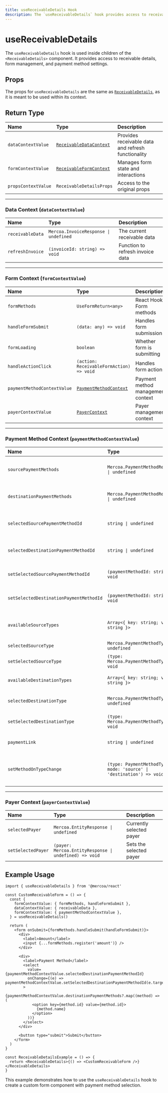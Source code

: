 ```yaml
---
title: useReceivableDetails Hook
description: The `useReceivableDetails` hook provides access to receivable details, form state, and payment method management within the `ReceivableDetails` component.
---
```


# useReceivableDetails

The `useReceivableDetails` hook is used inside children of the `<ReceivableDetails>` component. It provides access to receivable details, form management, and payment method settings.

## Props

The props for `useReceivableDetails` are the same as [`ReceivableDetails`](./ReceivableDetails), as it is meant to be used within its context.

## Return Type

| Name                | Type                                                | Description                                        |
| :------------------ | :-------------------------------------------------- | :------------------------------------------------- |
| `dataContextValue`  | [`ReceivableDataContext`](#receivable-data-context) | Provides receivable data and refresh functionality |
| `formContextValue`  | [`ReceivableFormContext`](#receivable-form-context) | Manages form state and interactions                |
| `propsContextValue` | `ReceivableDetailsProps`                            | Access to the original props                       |

---

<a id="receivable-data-context"></a>
### Data Context (`dataContextValue`)

| Name             | Type                                  | Description                      |
| :--------------- | :------------------------------------ | :------------------------------- |
| `receivableData` | `Mercoa.InvoiceResponse \| undefined` | The current receivable data      |
| `refreshInvoice` | `(invoiceId: string) => void`         | Function to refresh invoice data |

---

<a id="receivable-form-context"></a>
### Form Context (`formContextValue`)

| Name                        | Type                                              | Description                       |
| :-------------------------- | :------------------------------------------------ | :-------------------------------- |
| `formMethods`               | `UseFormReturn<any>`                              | React Hook Form methods           |
| `handleFormSubmit`          | `(data: any) => void`                             | Handles form submission           |
| `formLoading`               | `boolean`                                         | Whether form is submitting        |
| `handleActionClick`         | `(action: ReceivableFormAction) => void`          | Handles form actions              |
| `paymentMethodContextValue` | [`PaymentMethodContext`](#payment-method-context) | Payment method management context |
| `payerContextValue`         | [`PayerContext`](#payer-context)                  | Payer management context          |

---

<a id="payment-method-context"></a>
### Payment Method Context (`paymentMethodContextValue`)

| Name                                    | Type                                                                 | Description                            |
| :-------------------------------------- | :------------------------------------------------------------------- | :------------------------------------- |
| `sourcePaymentMethods`                  | `Mercoa.PaymentMethodResponse[] \| undefined`                        | Available source payment methods       |
| `destinationPaymentMethods`             | `Mercoa.PaymentMethodResponse[] \| undefined`                        | Available destination payment methods  |
| `selectedSourcePaymentMethodId`         | `string \| undefined`                                                | Selected source payment method ID      |
| `selectedDestinationPaymentMethodId`    | `string \| undefined`                                                | Selected destination payment method ID |
| `setSelectedSourcePaymentMethodId`      | `(paymentMethodId: string) => void`                                  | Sets source payment method             |
| `setSelectedDestinationPaymentMethodId` | `(paymentMethodId: string) => void`                                  | Sets destination payment method        |
| `availableSourceTypes`                  | `Array<{ key: string; value: string }>`                              | Available source payment types         |
| `selectedSourceType`                    | `Mercoa.PaymentMethodType \| undefined`                              | Selected source type                   |
| `setSelectedSourceType`                 | `(type: Mercoa.PaymentMethodType) => void`                           | Sets source type                       |
| `availableDestinationTypes`             | `Array<{ key: string; value: string }>`                              | Available destination types            |
| `selectedDestinationType`               | `Mercoa.PaymentMethodType \| undefined`                              | Selected destination type              |
| `setSelectedDestinationType`            | `(type: Mercoa.PaymentMethodType) => void`                           | Sets destination type                  |
| `paymentLink`                           | `string \| undefined`                                                | Payment link for the receivable        |
| `setMethodOnTypeChange`                 | `(type: PaymentMethodType, mode: 'source' \| 'destination') => void` | Updates payment method on type change  |

---

<a id="payer-context"></a>
### Payer Context (`payerContextValue`)

| Name               | Type                                                  | Description              |
| :----------------- | :---------------------------------------------------- | :----------------------- |
| `selectedPayer`    | `Mercoa.EntityResponse \| undefined`                  | Currently selected payer |
| `setSelectedPayer` | `(payer: Mercoa.EntityResponse \| undefined) => void` | Sets the selected payer  |

## Example Usage

```tsx
import { useReceivableDetails } from '@mercoa/react'

const CustomReceivableForm = () => {
  const {
    formContextValue: { formMethods, handleFormSubmit },
    dataContextValue: { receivableData },
    formContextValue: { paymentMethodContextValue },
  } = useReceivableDetails()

  return (
    <form onSubmit={formMethods.handleSubmit(handleFormSubmit)}>
      <div>
        <label>Amount</label>
        <input {...formMethods.register('amount')} />
      </div>

      <div>
        <label>Payment Method</label>
        <select
          value={paymentMethodContextValue.selectedDestinationPaymentMethodId}
          onChange={(e) => paymentMethodContextValue.setSelectedDestinationPaymentMethodId(e.target.value)}
        >
          {paymentMethodContextValue.destinationPaymentMethods?.map((method) => (
            <option key={method.id} value={method.id}>
              {method.name}
            </option>
          ))}
        </select>
      </div>

      <button type="submit">Submit</button>
    </form>
  )
}

const ReceivableDetailsExample = () => {
  return <ReceivableDetails>{() => <CustomReceivableForm />}</ReceivableDetails>
}
```

This example demonstrates how to use the `useReceivableDetails` hook to create a custom form component with payment method selection.
